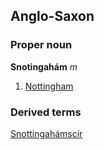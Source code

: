 ==Anglo-Saxon==
<!--Provide a proper pronunciation, if it is known; Anglo-Saxon is, after all, a dead language.
===Pronunciation===
*sno·ting·a·haam
-->

===Proper noun===
'''Snotingahám''' ''m''

#[[Nottingham]]

<!-- I'm going to guess this declension is regular, in which case we don't need it ====Declension====
*''Singular:'' se Snotingahám, þæs Snotingahámes, þǽm Snotingaháme, þone Snotingahám
*''Plural:'' þá Snotingahámas, þǽra Snotingaháma, þǽm Snotingahámum, þá Snotingahámas
-->

===Derived terms===
[[Snottingahámscír]]<!--''f''-->